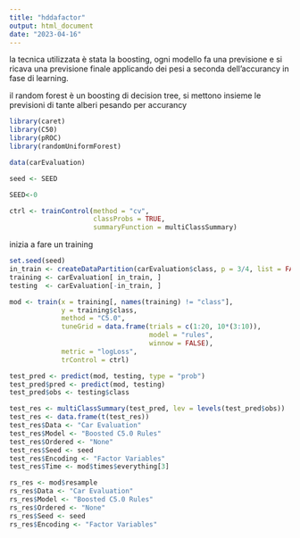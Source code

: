 ---
title: "hddafactor"
output: html_document
date: "2023-04-16"
---




la tecnica utilizzata è stata la boosting, ogni modello fa una previsione e si ricava una previsione finale applicando dei pesi a seconda dell'accurancy in fase di learning.

il random forest è un boosting di decision tree, si mettono insieme le previsioni di tante alberi pesando per accurancy



```{r}

library(caret)
library(C50)
library(pROC)
library(randomUniformForest)
```


```{r}
data(carEvaluation)
```

```{r}
seed <- SEED
```

```{r}
SEED<-0
```

```{r}
ctrl <- trainControl(method = "cv", 
                     classProbs = TRUE,
                     summaryFunction = multiClassSummary)
```

inizia a fare un training

```{r}
set.seed(seed)
in_train <- createDataPartition(carEvaluation$class, p = 3/4, list = FALSE)
training <- carEvaluation[ in_train, ]
testing  <- carEvaluation[-in_train, ]

mod <- train(x = training[, names(training) != "class"], 
             y = training$class,
             method = "C5.0",
             tuneGrid = data.frame(trials = c(1:20, 10*(3:10)),
                                   model = "rules",
                                   winnow = FALSE),
             metric = "logLoss",
             trControl = ctrl)
```

```{r}
test_pred <- predict(mod, testing, type = "prob")
test_pred$pred <- predict(mod, testing)
test_pred$obs <- testing$class

test_res <- multiClassSummary(test_pred, lev = levels(test_pred$obs))
test_res <- data.frame(t(test_res))
test_res$Data <- "Car Evaluation"
test_res$Model <- "Boosted C5.0 Rules"
test_res$Ordered <- "None"
test_res$Seed <- seed
test_res$Encoding <- "Factor Variables"
test_res$Time <- mod$times$everything[3]
```

```{r}
rs_res <- mod$resample
rs_res$Data <- "Car Evaluation"
rs_res$Model <- "Boosted C5.0 Rules"
rs_res$Ordered <- "None"
rs_res$Seed <- seed
rs_res$Encoding <- "Factor Variables"
```

```{r}

```

